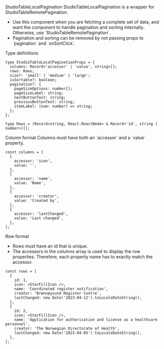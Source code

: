 
<Meta of={StudioTableLocalPaginationStories} />

<Heading level={1} size='small'>
  StudioTableLocalPagination
</Heading>
<Paragraph>StudioTableLocalPagination is a wrapper for StudioTableRemotePagination.</Paragraph>
<Paragraph>
  <ul>
    <li>
      Use this component when you are fetching a complete set of data, and want the component to
      handle pagination and sorting internally. Otherwise, use `StudioTableRemotePagination`.
    </li>
    <li>
      Pagination and sorting can be removed by not passing props to `pagination` and `onSortClick`.
    </li>
  </ul>
</Paragraph>

<Canvas of={StudioTableLocalPaginationStories.Preview} />

<Heading level={2} size='xsmall'>
  Type definitions
</Heading>

```tsx
type StudioTableLocalPaginationProps = {
  columns: Record<'accessor' | 'value', string>[];
  rows: Rows;
  size?: 'small' | 'medium' | 'large';
  isSortable?: boolean;
  pagination?: {
    pageSizeOptions: number[];
    pageSizeLabel: string;
    nextButtonText: string;
    previousButtonText: string;
    itemLabel: (num: number) => string;
  };
};

type Rows = (Record<string, React.ReactNode> & Record<'id', string | number>)[];
```

<Heading level={2} size='xsmall'>
  Column format
</Heading>
<Paragraph>Columns must have both an `accessor` and a `value` property.</Paragraph>

```tsx
const columns = [
  {
    accessor: 'icon',
    value: '',
  },
  {
    accessor: 'name',
    value: 'Name',
  },
  {
    accessor: 'creator',
    value: 'Created by',
  },
  {
    accessor: 'lastChanged',
    value: 'Last changed',
  },
];
```

<Heading level={2} size='xsmall'>
  Row format
</Heading>
<Paragraph>
  <ul>
    <li>Rows must have an id that is unique.</li>
    <li>
      The accessors in the columns array is used to display the row properties. Therefore, each
      property name has to exactly match the accessor.
    </li>
  </ul>
</Paragraph>

```tsx
const rows = [
  {
    id: 1,
    icon: <StarFillIcon />,
    name: 'Coordinated register notification',
    creator: 'Brønnøysund Register Centre',
    lastChanged: new Date('2023-04-12').toLocaleDateString(),
  },
  {
    id: 2,
    icon: <StarFillIcon />,
    name: 'Application for authorisation and license as a healthcare personnel',
    creator: 'The Norwegian Directorate of Health',
    lastChanged: new Date('2023-04-05').toLocaleDateString(),
  },
];
```
